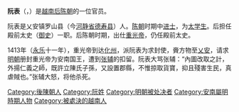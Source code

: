 {{unreferenced|time=2015-12-02T16:41:46+00:00}}
'''阮表'''（{{vie|v=Nguyễn Biểu|hn=阮表}}，{{bd|？||1413年||}}）是[[越南|越南]][[后陈朝|后陈朝]]的一位官员。

阮表是乂安镇罗山县（今[[河静省|河静省]][[德寿县|德寿县]]）人。[[陈朝|陈朝]]时期中[[进士|进士]]，为[[太学生|太学生]]。后担任殿前太史（[[御史|御史]]）一职。后陈朝时期，出仕[[重光帝|重光帝]]，仍任殿前太史。

1413年（[[永乐|永乐]]十一年），重光帝到达[[化州|化州]]，派阮表为求封使，賫方物至[[乂安|乂安]]，请求[[明朝|明朝]]册封重光帝为安南国王，遭到[[张辅_(英国公)|张辅]]的扣留。阮表大骂张辅：“內圖改取之計，外揚仁義之師，既許立陳氏子孫，又設置郡縣，不惟掠取貨寶，抑且殘害生民，真虐賊也。”张辅大怒，将他杀死。

[[Category:後陳朝人|Category:後陳朝人]]
[[Category:阮姓|Category:阮姓]]
[[Category:明朝被处决者|Category:明朝被处决者]]
[[Category:安南屬明時期人物|Category:安南屬明時期人物]]
[[Category:被處決的越南人|Category:被處決的越南人]]